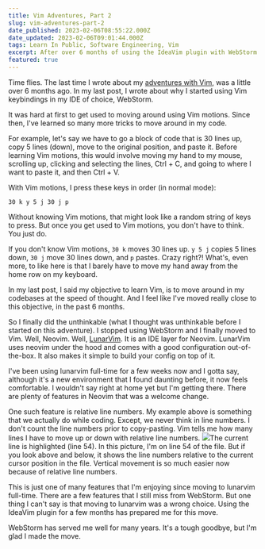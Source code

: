 ```yaml
---
title: Vim Adventures, Part 2
slug: vim-adventures-part-2
date_published: 2023-02-06T08:55:22.000Z
date_updated: 2023-02-06T09:01:44.000Z
tags: Learn In Public, Software Engineering, Vim
excerpt: After over 6 months of using the IdeaVim plugin with WebStorm and learning Vim keybindings, I've finally made the move to Neovim, full time.
featured: true
---
```


Time flies. The last time I wrote about my [adventures with Vim](__GHOST_URL__/vim-adventures/), was a little over 6 months ago. In my last post, I wrote about why I started using Vim keybindings in my IDE of choice, WebStorm.

It was hard at first to get used to moving around using Vim motions. Since then, I've learned so many more tricks to move around in my code.

For example, let's say we have to go a block of code that is 30 lines up, copy 5 lines (down), move to the original position, and paste it. Before learning Vim motions, this would involve moving my hand to my mouse, scrolling up, clicking and selecting the lines, Ctrl + C, and going to where I want to paste it, and then Ctrl + V.

With Vim motions, I press these keys in order (in normal mode):

```
30 k y 5 j 30 j p
```

Without knowing Vim motions, that might look like a random string of keys to press. But once you get used to Vim motions, you don't have to think. You just do.

If you don't know Vim motions, `30 k` moves 30 lines up. `y 5 j` copies 5 lines down, `30 j` move 30 lines down, and `p` pastes. Crazy right?! What's, even more, to like here is that I barely have to move my hand away from the home row on my keyboard.

In my last post, I said my objective to learn Vim, is to move around in my codebases at the speed of thought. And I feel like I've moved really close to this objective, in the past 6 months.

So I finally did the unthinkable (what I thought was unthinkable before I started on this adventure). I stopped using WebStorm and I finally moved to Vim. Well, Neovim. Well, [LunarVim](https://lunarvim.org). It is an IDE layer for Neovim. LunarVim uses neovim under the hood and comes with a good configuration out-of-the-box. It also makes it simple to build your config on top of it.

I've been using lunarvim full-time for a few weeks now and I gotta say, although it's a new environment that I found daunting before, it now feels comfortable. I wouldn't say right at home yet but I'm getting there. There are plenty of features in Neovim that was a welcome change.

One such feature is relative line numbers. My example above is something that we actually do while coding. Except, we never think in line numbers. I don't count the line numbers prior to copy-pasting. Vim tells me how many lines I have to move up or down with relative line numbers.
![](__GHOST_URL__/content/images/2023/02/relative_line_numbers.png)The current line is highlighted (line 54).
In this picture, I'm on line 54 of the file. But if you look above and below, it shows the line numbers relative to the current cursor position in the file. Vertical movement is so much easier now because of relative line numbers.

This is just one of many features that I'm enjoying since moving to lunarvim full-time. There are a few features that I still miss from WebStorm. But one thing I can't say is that moving to lunarvim was a wrong choice. Using the IdeaVim plugin for a few months has prepared me for this move.

WebStorm has served me well for many years. It's a tough goodbye, but I'm glad I made the move.
